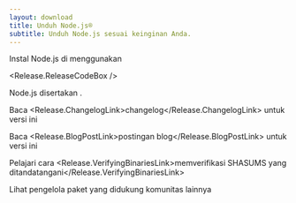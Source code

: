 ```yaml
---
layout: download
title: Unduh Node.js®
subtitle: Unduh Node.js sesuai keinginan Anda.
---
```


<section>
Instal Node.js <Release.VersionDropdown /> di <Release.OperatingSystemDropdown exclude={["AIX"]} /> menggunakan <Release.PlatformDropdown />

<Release.ReleaseCodeBox />
</section>

<section>
Node.js disertakan <Release.NpmLink />.

Baca <Release.ChangelogLink>changelog</Release.ChangelogLink> untuk versi ini

Baca <Release.BlogPostLink>postingan blog</Release.BlogPostLink> untuk versi ini

Pelajari cara <Release.VerifyingBinariesLink>memverifikasi SHASUMS yang ditandatangani</Release.VerifyingBinariesLink>

Lihat <LinkWithArrow href="/download/package-manager/all">pengelola paket</LinkWithArrow> yang didukung komunitas lainnya
</section>
